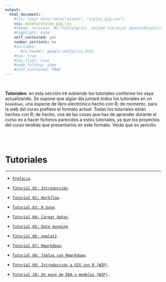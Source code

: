 ```yaml
---
output:
  html_document:
    #css: !expr here::here("assets", "styles_pjp.css") 
    css: assets/styles_pjp.css
    #theme: cerulean  #o flatly(gris)  united (naranja) spacelab(azulito) o yeti o faltly o sandstone
    #highlight: kate 
    self_contained: yes
    number_sections: no
    #includes:
       #in_header: google-analytics.html
    #toc: true
    #toc_float: true
    #code_folding: show
    #self_contained: TRUE
---
```


<br>

<div class = "blue">
**Tutoriales**: en esta sección iré subiendo los tutoriales conforme los vaya actualizando. Se supone que algún día juntaré todos los tutoriales en un `bookdown`, una especie de libro electrónico hecho con R; de momento, para la web del curso prefiero el formato actual. Todas los tutoriales están hechos con R; de hecho, una de las cosas que has de aprender durante el curso es a hacer ficheros parecidos a estos tutoriales, ya que los proyectos del curso tendrás que presentarlos en este formato. Verás que es sencillo.
</div>

<br><br>

# Tutoriales

--------------------------


- [`Prefacio`](./tutoriales/tt_00_prefacio.html){target="_blank"}. 

- [`Tutorial 01: Introducción`](./tutoriales/tt_01_introduccion.html){target="_blank"}. 

- [`Tutorial 02: Workflow`](./tutoriales/tt_02_primeros-pasos-con-R.html){target="_blank"}. 

- [`Tutorial 03: R base`](./tutoriales/tt_03_R-base.html){target="_blank"}. 

- [`Tutorial 04: Cargar datos`](./tutoriales/tt_04_cargar_datos.html){target="_blank"}. 

- [`Tutorial 05: Data munging`](./tutoriales/tt_05_data-munging.html){target="_blank"}. 

- [`Tutorial 06: ggplot2`](./tutoriales/tt_06_ggplot2.html){target="_blank"}. 

- [`Tutorial 07: Rmarkdown`](./tutoriales/tt_07_Rmarkdown.html){target="_blank"}. 

- [`Tutorial 08: Tablas con Rmarkdown`](./tutoriales/tt_08_tablas-Rmarkdown.html){target="_blank"}. 

- [`Tutorial 09: Introducción a GIS con R (WIP)`](./tutoriales/tt_09_GIS-con-R.html){target="_blank"}. 

- [`Tutorial 10: Un poco de EDA y modelos (WIP)`](./tutoriales/tt_10_EDA-con-R.html){target="_blank"}. 



<br><br>


<div class="tocify-extend-page" data-unique="tocify-extend-page" style="height: 0;"></div>
